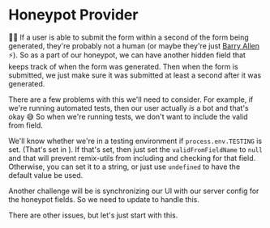 # Honeypot Provider

👨‍💼 If a user is able to submit the form within a second of the form being
generated, they're probably not a human (or maybe they're just
[Barry Allen](https://en.wikipedia.org/wiki/List_of_The_Flash_characters#Barry_Allen_/_Flash) ⚡).
So as a part of our honeypot, we can have another hidden field that keeps track
of when the form was generated. Then when the form is submitted, we just make
sure it was submitted at least a second after it was generated.

There are a few problems with this we'll need to consider. For example, if we're
running automated tests, then our user actually _is_ a bot and that's okay 😅
So when we're running tests, we don't want to include the valid from field.

We'll know whether we're in a testing environment if `process.env.TESTING` is
set. (That's set in <InlineFile file="index.js" />). If that's set, then just
set the `validFromFieldName` to `null` and that will prevent remix-utils from
including and checking for that field. Otherwise, you can set it to a string, or
just use `undefined` to have the default value be used.

Another challenge will be is synchronizing our UI with our server config for the
honeypot fields. So we need to update <InlineFile file="app/root.tsx" /> to
handle this.

There are other issues, but let's just start with this.
